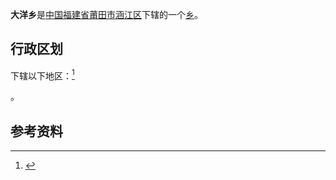 {{other uses|大洋镇 (永泰县)|other=原名大洋乡的地方}}
{{中国乡级行政区|35/03/03/200/000
| 行政区全称 = 大洋乡
| 景观照片文件名 = 
| 景观照片描述 = 
| 汉语拼音 = 
| 通用拼音 = 
| 注音符號 = 
| 其它标音类型1 = 
| 其它标音1 = 
| 其它标音类型2 = 
| 其它标音2 = 
| 其它语言类型1 = 
| 其它语言地名1 = 
| 其它语言类型2 = 
| 其它语言地名2 = 
| 上级行政区 = [[福建省|福建省]][[莆田市|莆田市]][[涵江区|涵江区]]
| 行政区类别 = [[乡|乡]]
| 总面积 = 
| 户籍人口 = 
| 户籍人口年份 = 
| 常住人口 = 
| 常住人口年份 = 
| 人口密度 = 
| 行政区划 = 
| 官方网站 = 
| 政府驻地 = 
| 邮政编码 = 
| 电话区号 = 594
| 毗邻行政区 = 
| 位置图文件名 = 
| 位置图描述 = 
}}
'''大洋乡'''是[[中华人民共和国|中国]][[福建省|福建省]][[莆田市|莆田市]][[涵江区|涵江区]]下辖的一个[[乡|乡]]。

== 行政区划 ==
{{PAGENAMEBASE}}下辖以下地区：<ref>{{PRC admin/ref sgc|35/03/03/200}}</ref>

{{PRC admin/children|35/03/03/200/000}}。

== 参考资料 ==
{{reflist}}

{{PRC admin/navcat|35/03/03/200/000}}
